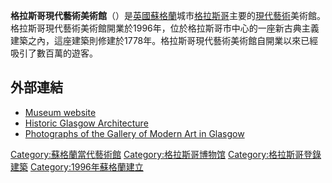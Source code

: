 '''格拉斯哥現代藝術美術館'''（{{lang-en|The Gallery of Modern Art (GoMA)}}）是[[英國|英國]][[蘇格蘭|蘇格蘭]]城市[[格拉斯哥|格拉斯哥]]主要的[[現代藝術|現代藝術]]美術館。格拉斯哥現代藝術美術館開業於1996年，位於格拉斯哥市中心的一座新古典主義建築之內，這座建築則修建於1778年。格拉斯哥現代藝術美術館自開業以來已經吸引了數百萬的遊客。

==外部連結==
* [http://www.glasgowmuseums.com/venue/index.cfm?venueid=3 Museum website] {{Wayback|url=http://www.glasgowmuseums.com/venue/index.cfm?venueid=3 |date=20100606033532 }}
* [http://www.scotcities.com/central.htm Historic Glasgow Architecture] {{Wayback|url=http://www.scotcities.com/central.htm |date=20190404184824 }}
* [https://web.archive.org/web/20070118200659/http://www.inglasgow.com/inglaig/gallery.asp?categoryid=64 Photographs of the Gallery of Modern Art in Glasgow]
{{coord|55.8602|N|4.25249|W|type:landmark_region:GB|display=title}}

{{格拉斯哥博物馆}}
{{Authority control}}

[[Category:蘇格蘭當代藝術館|Category:蘇格蘭當代藝術館]]
[[Category:格拉斯哥博物馆|Category:格拉斯哥博物馆]]
[[Category:格拉斯哥登錄建築|Category:格拉斯哥登錄建築]]
[[Category:1996年蘇格蘭建立|Category:1996年蘇格蘭建立]]